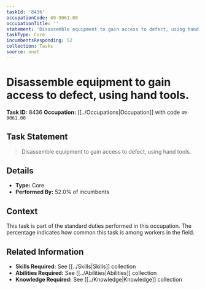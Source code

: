 ```yaml
---
taskId: '8436'
occupationCode: 49-9061.00
occupationTitle: ''
statement: 'Disassemble equipment to gain access to defect, using hand tools.'
taskType: Core
incumbentsResponding: 52
collection: Tasks
source: onet
---
```

# Disassemble equipment to gain access to defect, using hand tools.

**Task ID:** 8436
**Occupation:** [[../Occupations|Occupation]] with code `49-9061.00`

## Task Statement

> Disassemble equipment to gain access to defect, using hand tools.

## Details

- **Type:** Core
- **Performed By:** 52.0% of incumbents

## Context

This task is part of the standard duties performed in this occupation. The percentage indicates how common this task is among workers in the field.

## Related Information

- **Skills Required:** See [[../Skills|Skills]] collection
- **Abilities Required:** See [[../Abilities|Abilities]] collection
- **Knowledge Required:** See [[../Knowledge|Knowledge]] collection
